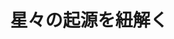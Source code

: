 ﻿---
title: "星々の起源を紐解く"
category: "理学院"
vol: 69
interviewee: "中本 泰史"
url: "http://www.geo.titech.ac.jp/lab/nakamoto/index-j.html"
tags: ["太陽","惑星","起源","キー","ワード"]
pdf: "69-1-nakamoto.pdf"
career: ""
preface: "私たちの住む太陽系では、太陽を中心として、 その周りを八つの惑星が公転している。これらの 惑星はどのようにしてできたのだろうか。そのプ ロセスは今も完全にはわかっておらず、世界中の 研究者達がさまざまなアプローチを用いて研究し ている。その中で、中本研究室では、円盤 ･ ダス ト ･ 輻 ふくしゃ 射の三つをキーワードにして、惑星形成プ ロセスについて研究している。そして最近では、 ｢輻射｣ に特に関わりの深い、大質量恒星につい ても研究している。本稿ではそれらの成果の一部 を紹介する。"
---
